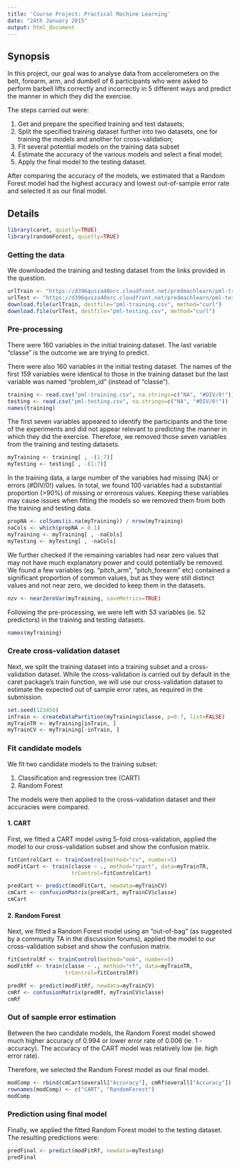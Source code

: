 ```yaml
---
title: 'Course Project: Practical Machine Learning'
date: "24th January 2015"
output: html_document
---
```


## Synopsis

In this project, our goal was to analyse data from accelerometers on the belt, forearm, arm, and dumbell of 6 participants who were asked to perform barbell lifts correctly and incorrectly in 5 different ways and predict the manner in which they did the exercise.

The steps carried out were:

1. Get and prepare the specified training and test datasets;
2. Split the specified training dataset further into two datasets, one for training the models and another for cross-validation;
3. Fit several potential models on the training data subset
4. Estimate the accuracy of the various models and select a final model;
5. Apply the final model to the testing dataset.

After comparing the accuracy of the models, we estimated that a Random Forest model had the highest accuracy and lowest out-of-sample error rate and selected it as our final model.

## Details

```r
library(caret, quietly=TRUE)
library(randomForest, quietly=TRUE)
```

### Getting the data

We downloaded the training and testing dataset from the links provided in the question.

```r
urlTrain <- "https://d396qusza40orc.cloudfront.net/predmachlearn/pml-training.csv"
urlTest <- "https://d396qusza40orc.cloudfront.net/predmachlearn/pml-testing.csv"
download.file(urlTrain, destfile="pml-training.csv", method="curl")
download.file(urlTest, destfile="pml-testing.csv", method="curl")
```

### Pre-processing

There were 160 variables in the initial training dataset. The last variable "classe" is the outcome we are trying to predict.

There were also 160 variables in the initial testing dataset. The names of the first 159 variables were identical to those in the training dataset but the last variable was named "problem_id" (instead of "classe").

```r
training <- read.csv("pml-training.csv", na.strings=c("NA", "#DIV/0!"))
testing <- read.csv("pml-testing.csv", na.strings=c("NA", "#DIV/0!"))
names(training)
```

The first seven variables appeared to identify the participants and the time of the experiments and did not appear relevant to predicting the manner in which they did the exercise. Therefore, we removed those seven variables from the training and testing datasets.

```r
myTraining <- training[ , -(1:7)]
myTesting <- testing[ , -(1:7)]
```

In the training data, a large number of the variables had missing (NA) or errors (#DIV/0!) values. In total, we found 100 variables had a substantial proportion (>90%) of missing or erroreous values. Keeping these variables may cause issues when fitting the models so we removed them from both the training and testing data. 

```r
propNA <- colSums(is.na(myTraining)) / nrow(myTraining)
naCols <- which(propNA > 0.1)
myTraining <- myTraining[ , -naCols]
myTesting <- myTesting[ , -naCols]
```

We further checked if the remaining variables had near zero values that may not have much explanatory power and could potentially be removed. We found a few variables (eg. "pitch_arm", "pitch_forearm" etc) contained a significant proportion of common values, but as they were still distinct values and not near zero, we decided to keep them in the datasets.

```r
nzv <- nearZeroVar(myTraining, saveMetrics=TRUE)
```

Following the pre-processing, we were left with 53 variables (ie. 52 predictors) in the training and testing datasets.

```r
names(myTraining)
```

### Create cross-validation dataset

Next, we split the training dataset into a training subset and a cross-validation dataset. While the cross-validation is carried out by default in the caret package's train function, we will use our cross-validation dataset to estimate the expected out of sample error rates, as required in the submission.

```r
set.seed(123456)
inTrain <- createDataPartition(myTraining$classe, p=0.7, list=FALSE)
myTrainTR <- myTraining[inTrain, ]
myTrainCV <- myTraining[-inTrain, ]
```

### Fit candidate models

We fit two candidate models to the training subset:

1. Classification and regression tree (CART)
2. Random Forest

The models were then applied to the cross-validation dataset and their accuracies were compared.

#### 1. CART

First, we fitted a CART model using 5-fold cross-validation, applied the model to our cross-validation subset and show the confusion matrix.

```r
fitControlCart <- trainControl(method="cv", number=5)
modFitCart <- train(classe ~ ., method="rpart", data=myTrainTR, 
                    trControl=fitControlCart)

predCart <- predict(modFitCart, newdata=myTrainCV)
cmCart <- confusionMatrix(predCart, myTrainCV$classe)
cmCart
```

#### 2. Random Forest

Next, we fitted a Random Forest model using an "out-of-bag" (as suggested by a community TA in the discussion forums), applied the model to our cross-validation subset and show the confusion matrix.

```r
fitControlRf <- trainControl(method="oob", number=5)
modFitRf <- train(classe ~ ., method="rf", data=myTrainTR, 
                  trControl=fitControlRf)

predRf <- predict(modFitRf, newdata=myTrainCV)
cmRf <- confusionMatrix(predRf, myTrainCV$classe)
cmRf
```

### Out of sample error estimation

Between the two candidate models, the Random Forest model showed much higher accuracy of 0.994 or lower error rate of 0.006 (ie. 1 - accuracy). The accuracy of the CART model was relatively low (ie. high error rate).

Therefore, we selected the Random Forest model as our final model.

```r
modComp <- rbind(cmCart$overall["Accuracy"], cmRf$overall["Accuracy"])
rownames(modComp) <- c("CART", "RandomForest")
modComp
```

### Prediction using final model

Finally, we applied the fitted Random Forest model to the testing dataset. The resulting predictions were:

```r
predFinal <- predict(modFitRf, newdata=myTesting)
predFinal
```
